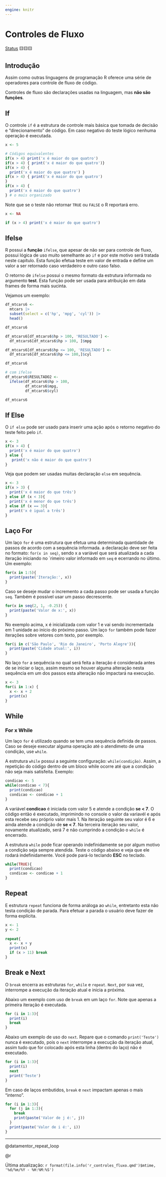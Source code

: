 ```yaml
---
engine: knitr
---
```


# Controles de Fluxo

[Status](convencoes.html#status-do-material) 🟨🟨🟨

## Introdução

Assim como outras linguagens de programação R oferece uma série de operadores para controle de fluxo de código.

::: callout-note
Controles de fluxo são declarações usadas na linguagem, mas **não são funções**.
:::

## If

O controle `if` é a estrutura de controle mais básica que tomada de decisão e "direcionamento" de código. Em caso negativo do teste lógico nenhuma operação é executada.

```r
x <- 5

# Códigos equivalentes
if(x > 4) print('x é maior do que quatro')
if(x > 4) { print('x é maior do que quatro')}
if(x > 4) {
  print('x é maior do que quatro') }
if(x > 4) { print('x é maior do que quatro')
}
if(x > 4) {
  print('x é maior do que quatro')
} # o mais organizado
```

Note que se o teste não retornar `TRUE` ou `FALSE` o R reportará erro.

```r
x <- NA

if (x > 4) print('x é maior do que quatro')
```

## Ifelse

R possui a **função** `ifelse`, que apesar de não ser para controle de fluxo, possui lógica de uso muito semelhante ao `if` e por este motivo será tratada neste capítulo. Esta função efetua teste em valor de entrada e define um valor a ser retornado caso verdadeiro e outro caso falso.

O retorno de `ifelse` possui o mesmo formato da estrutura informada no argumento **test**. Esta função pode ser usada para atribuição em data frames de forma mais sucinta.

Vejamos um exemplo:

```r
df_mtcars6 <-
  mtcars |> 
  subset(select = c('hp', 'mpg', 'cyl')) |> 
  head()

df_mtcars6                 

df_mtcars6[df_mtcars6$hp > 100, 'RESULTADO'] <-
  df_mtcars6[df_mtcars6$hp > 100, ]$mpg

df_mtcars6[df_mtcars6$hp <= 100, 'RESULTADO'] <-
  df_mtcars6[df_mtcars6$hp <= 100,]$cyl

df_mtcars6

# com ifelse
df_mtcars6$RESULTADO2 <- 
  ifelse(df_mtcars6$hp > 100, 
         df_mtcars6$mpg, 
         df_mtcars6$cyl)

df_mtcars6
```

## If Else

O `if else` pode ser usado para inserir uma ação após o retorno negativo do teste feito pelo `if`.

```r
x <- 3
if(x > 4) {
  print('x é maior do que quatro')
} else {
   print('x não é maior do que quatro')
}
```

Veja que podem ser usadas muitas declaração `else` em sequência.

```r
x <- 3
if(x > 3) {
  print('x é maior do que três')
} else if (x < 3){
  print('x é menor do que três')
} else if (x == 3){
  print('x é igual a três')
}
```

## Laço For

Um laço `for` é uma estrutura que efetua uma determinada quantidade de passos de acordo com a sequência informada. a declaração deve ser feita no formato: `for(x in seq)`, sendo x a variável que será atualizada a cada iteração iniciando no ´rimeiro valor informado em `seq` e ecerrando no último. Um exemplo:

```r
for(x in 1:5){
  print(paste('Iteração:', x))
}
```

Caso se deseje mudar o incremento a cada passo pode ser usada a função `seq`. Também é possível usar um passo decrescente.

```r
for(x in seq(2, 1, -0.25)) {
  print(paste('Valor de x:', x))
}
```

No exemplo acima, x é inicializada com valor 1 e vai sendo incrementada em 1 unidade ao início do próximo passo. Um laço `for` também pode fazer iterações sobre vetores com texto, por exemplo.

```r
for(i in c('São Paulo', 'Rio de Janeiro', 'Porto Alegre')){
  print(paste('Cidade atual:', i))
}
```

No laço `for` a sequência no qual será feita a iteração é considerada antes de se iniciar o laço, assim mesmo se houver alguma alteração nesta sequência em um dos passos esta alteração não impactará na execução.

```r
x <- 3
for(i in 1:x) {
  x <- x + 2
  print(x)
}
```

## While

::: callout-note
### For x While

Um laço `for` é utilizado quando se tem uma sequência definida de passos. Caso se deseje executar alguma operação até o atendimeto de uma condição, use `while`.
:::

A estrutura `while` possui a seguinte configuração: `while(condição)`. Assim, a repetição do código dentro de um bloco while ocorre até que a condição não seja mais satisfeita. Exemplo:

```r
condicao <- 5
while(condicao < 7){
  print(condicao)
  condicao <- condicao + 1
}
```

A variável **condicao** é iniciada com valor 5 e atende a condição **se \< 7**. O código então é executado, imprimindo no console o valor da variavél e após esta recebe seu próprio valor mais 1. Na iteração seguinte seu valor é 6 e ainda atende a condição de **se \< 7**. Na terceira iteração seu valor, novamente atualizado, será 7 e não cumprindo a condição o `while` é encerrado.

A estrutura `while` pode ficar operando indefinidamente se por algum motivo a condição seja sempre atendida. Teste o código abaixo e veja que ele rodará indefinidamente. Você pode pará-lo teclando **ESC** no teclado.

```r
while(TRUE){
  print(condicao)
  condicao <- condicao + 1
}
```

## Repeat

E estrutura `repeat` funciona de forma análoga ao `while`, entretanto esta não testa condição de parada. Para efetuar a parada o usuário deve fazer de forma explícita.

```r
x <- 1
y <- 2
  
repeat{
  x <- x + y  
  print(x)  
  if (x > 11) break
}
```

## Break e Next

O `break` encerra as estruturas `for`, `while` e `repeat`. `Next`, por sua vez, interrompe a execução da iteração atual e inicia a próxima.

Abaixo um exemplo com uso de `break` em um laço `for`. Note que apenas a primeira iteração é executada.

```r
for (i in 1:3){
  print(i)
  break
}
```

Abaixo um exemplo de uso do `next`. Repare que o comando `print('Teste')` nunca é executado, pois o `next` interrompe a execução da iteração atual, assim tudo que for colocado após esta linha (dentro do laço) não é executado.

```r
for (i in 1:3){
  print(i)
  next
  print('Teste')
}
```

Em caso de laços embutidos, `break` e `next` impactam apenas o mais "interno".

```r
for (i in 1:3){
  for (j in 1:3){
    break
    print(paste('Valor de j é:', j))
  }
  print(paste('Valor de i é:', i))
}
```

------------------------------------------------------------------------

@datamentor_repeat_loop

@r

Última atualização: `r format(file.info('r_controles_fluxo.qmd')$mtime, '%d/%m/%Y - %H:%M:%S')`
